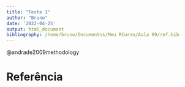 ```yaml
---
title: "Teste 3"
author: "Bruno"
date: '2022-04-25'
output: html_document
bibliography: /home/bruno/Documentos/Meu RCurso/Aula 09/ref.bib
---
```


@andrade2009methodology

# Referência